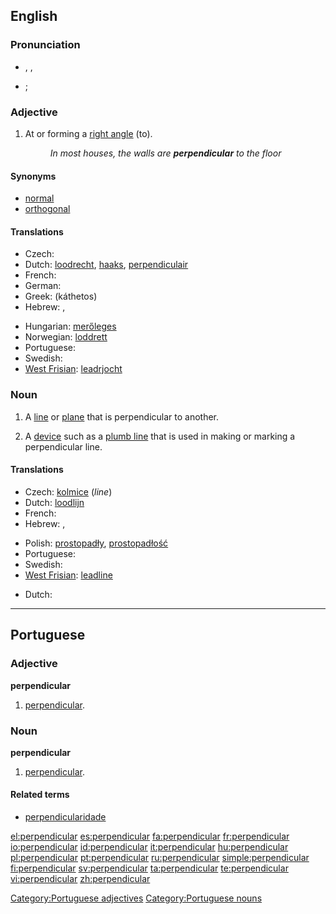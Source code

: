 {{also|Perpendicular}}
==English==

===Pronunciation===
* {{a|RP}} {{enPR|pû(r)"pəndĭ'kyələ}}, {{IPA|/ˌpɜː(ɹ).pənˈdɪk.jə.lə(ɹ)/}}, {{SAMPA|/%p3:(r).p@n"dIk.j@.l@(r)/}}
* {{a|US}} {{IPA|/pɜɹ.pɛn.dɪ.ku.l3r/|/p3r.pɛn.dɪ.ku.lɑɹ/}}; {{SAMPA|/p3r.pEn.dI.ku.l3r/|/p3r.pEn.dI.ku.lAr/}}

{{rfp|US pronunciations need checking}}

===Adjective===
{{wikipedia}}
{{en-adj}}

# {{geometry}} At or forming a [[right angle]] (to).
#: ''In most houses, the walls are '''perpendicular''' to the floor''

====Synonyms====
* [[normal]]
* [[orthogonal]]

====Translations====
{{trans-top|at or forming a right angle to}}
* Czech: {{t-|cs|kolmý|m}}
* Dutch: [[loodrecht]], [[haaks]], [[perpendiculair]]
* French: {{t+|fr|perpendiculaire|m|f}}
* German: {{t+|de|rechtwinklig}}
* Greek: {{t+|el|κάθετος|m|sc=Grek}} (káthetos)
* Hebrew: {{he-translation|מאונך|me`unákh}} {{m}}, {{he-translation|ניצב|nitsáv}} {{m}}
{{trans-mid}}
* Hungarian: [[merőleges]]
* Norwegian: [[loddrett]]
* Portuguese: {{t+|pt|perpendicular}}
* Swedish: {{t+|sv|vinkelrät}}
* [[West Frisian]]: [[leadrjocht]]
{{trans-bottom}}

===Noun===
{{en-noun}}

# {{geometry}} A [[line]] or [[plane]] that is perpendicular to another.
# A [[device]] such as a [[plumb line]] that is used in making or marking a perpendicular line.

====Translations====
{{trans-top|line or plane}}
* Czech: [[kolmice]] {{f}} (''line'')
* Dutch: [[loodlijn]] {{f}}
* French: {{t+|fr|perpendiculaire|f}}
* Hebrew: {{he-translation|מאונך|me`unákh}} {{m}}, {{he-translation|ניצב|nitsáv}} {{m}}
{{trans-mid}}
* Polish: [[prostopadły]], [[prostopadłość]] {{f}}
* Portuguese: {{t+|pt|perpendicular|f}}
* Swedish: {{t+|sv|normal|c}}
* [[West Frisian]]: [[leadline]]
{{trans-bottom}}

{{trans-top|device}}
* Dutch: {{t+|nl|schietlood|n}}
{{trans-mid}}
{{trans-bottom}}

----

==Portuguese==

===Adjective===
'''perpendicular'''

# [[#English|perpendicular]].

===Noun===
'''perpendicular''' {{f}}

# [[#English|perpendicular]].

====Related terms====
{{top2}}
* [[perpendicularidade]]
{{mid2}}
{{bottom}}

[[Category:Portuguese adjectives]]
[[Category:Portuguese nouns]]

[[el:perpendicular]]
[[es:perpendicular]]
[[fa:perpendicular]]
[[fr:perpendicular]]
[[io:perpendicular]]
[[id:perpendicular]]
[[it:perpendicular]]
[[hu:perpendicular]]
[[pl:perpendicular]]
[[pt:perpendicular]]
[[ru:perpendicular]]
[[simple:perpendicular]]
[[fi:perpendicular]]
[[sv:perpendicular]]
[[ta:perpendicular]]
[[te:perpendicular]]
[[vi:perpendicular]]
[[zh:perpendicular]]